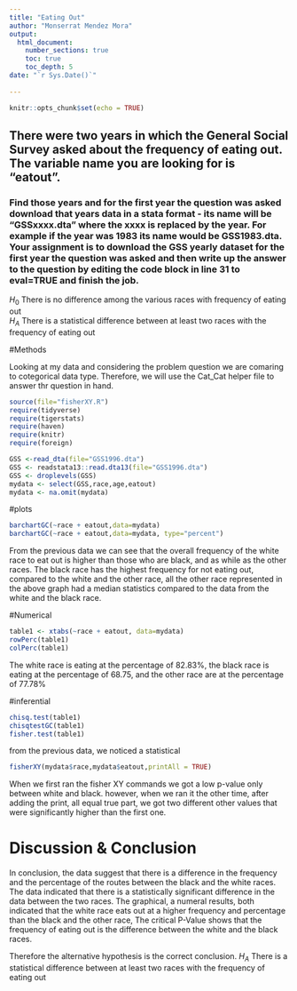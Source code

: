 ```yaml
---
title: "Eating Out"
author: "Monserrat Mendez Mora"
output: 
  html_document:
    number_sections: true
    toc: true
    toc_depth: 5
date: "`r Sys.Date()`"    
    
---
```


```r
knitr::opts_chunk$set(echo = TRUE)
```

## There were two years in which the General Social Survey asked about the frequency of eating out. The variable name you are looking for is "eatout".
### Find those years and for the first year the question was asked download that years data in a stata format - its name will be "GSSxxxx.dta" where the xxxx is replaced by the year.  For example if the year was 1983 its name would be GSS1983.dta. Your assignment is to download the GSS yearly dataset for the first year the question was asked and then  write up the answer to the question by editing the  code block in line 31 to eval=TRUE and finish the job. 

$H_0$ There is no difference among the various races with frequency of eating out  
$H_A$ There is a statistical difference between at least two races with the frequency of eating out  


#Methods 

Looking at my data and considering the problem question we are comaring to cotegorical data type. Therefore, we will use the Cat_Cat helper file to answer thr question in hand. 


```r
source(file="fisherXY.R")
require(tidyverse)
require(tigerstats)
require(haven)
require(knitr)
require(foreign)
```
```r
GSS <-read_dta(file="GSS1996.dta")
GSS <- readstata13::read.dta13(file="GSS1996.dta")
GSS <- droplevels(GSS)
mydata <- select(GSS,race,age,eatout)
mydata <- na.omit(mydata)
```

#plots 


```r
barchartGC(~race + eatout,data=mydata)
barchartGC(~race + eatout,data=mydata, type="percent")

```
From the previous data we can see that the overall frequency of the white race to eat out is higher than those who are black, and as while as the other races. The black race has the highest frequency for not eating out, compared to the white and the other race, all the other race represented in the above graph had a median statistics compared to the data from the white and the black race. 

#Numerical 

```r
table1 <- xtabs(~race + eatout, data=mydata)
rowPerc(table1)
colPerc(table1)
```

The white race is eating at the percentage of 82.83%, the black race is eating at the percentage of 68.75, and the other race are at the percentage of 77.78% 

#inferential

```r
chisq.test(table1)
chisqtestGC(table1)
fisher.test(table1)
```

from the previous data, we noticed a statistical

```r
fisherXY(mydata$race,mydata$eatout,printAll = TRUE)
```

When we first ran the fisher XY commands we got a low p-value only between white and black. however, when we ran it the other time, after adding the print, all equal true part, we got two different other values that were significantly higher than the first one.


# Discussion & Conclusion  

In conclusion, the data suggest that there is a difference in the frequency and the percentage of the routes between the black and the white races. The data indicated that there is a statistically significant difference in the data between the two races. The graphical, a numeral results, both indicated that the white race eats out at a higher frequency and percentage than the black and the other race, The critical P-Value shows that the frequency of eating out is the difference between the white and the black races. 

Therefore the alternative hypothesis is the correct conclusion. 
$H_A$ There is a statistical difference between at least two races with the frequency of eating out 


